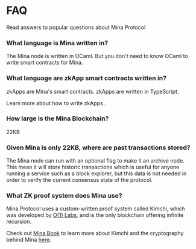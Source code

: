 
# FAQ
Read answers to popular questions about Mina Protocol

### What language is Mina written in?
The Mina node is written in OCaml. But you don't need to know OCaml to write smart contracts for Mina.

### What language are zkApp smart contracts written in?

zkApps are Mina's smart contracts. zkApps are written in TypeScript.

Learn more about how to write zkApps <DocLink copy="here" url="/zkapps/how-to-write-a-zkapp#writing-your-smart-contract"/>.

### How large is the Mina Blockchain?

22KB

### Given Mina is only 22KB, where are past transactions stored?

The Mina node can run with an optional flag to make it an archive node. This mean it will store historic transactions which is useful for anyone running a service such as a block explorer, but this data is not needed in order to verify the current consensus state of the protocol.

### What ZK proof system does Mina use?

Mina Protocol uses a custom-written proof system called Kimchi, which was developed by <a href="https://o1labs.org/">O(1) Labs</a>, and is the only blockchain offering infinite recursion. 

Check out <a href="https://o1-labs.github.io/proof-systems/plonk/overview.html">Mina Book</a> to learn more about Kimchi and the cryptography behind Mina <a href="https://o1-labs.github.io/proof-systems/plonk/overview.html">here</a>.